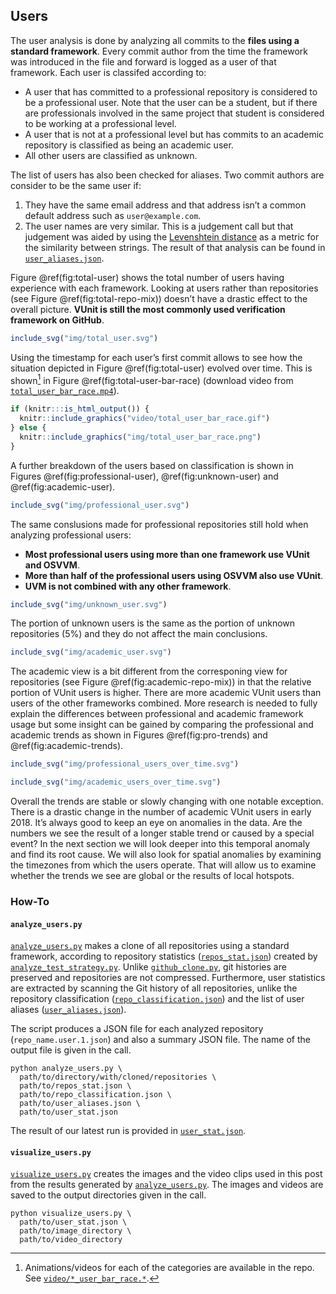 ## Users

The user analysis is done by analyzing all commits to the **files using a standard framework**. Every commit author from the time the framework was introduced in the file and forward is logged as a user of that framework. Each user is classifed according to:

* A user that has committed to a professional repository is considered to be a professional user. Note that the user can be a student, but if there are professionals involved in the same project that student is considered to be working at a professional level.
* A user that is not at a professional level but has commits to an academic repository is classified as being an academic user.
* All other users are classified as unknown.

The list of users has also been checked for aliases. Two commit authors are consider to be the same user if:

1. They have the same email address and that address isn't a common default address such as `user@example.com`.
2. The user names are very similar. This is a judgement call but that judgement was aided by using the [Levenshtein distance](https://en.wikipedia.org/wiki/Levenshtein_distance) as a metric for the similarity between strings. The result of that analysis can be found in [`user_aliases.json`](https://(ref:repoTree)/user_aliases.json).

Figure \@ref(fig:total-user) shows the total number of users having experience with each framework. Looking at users rather than repositories (see Figure \@ref(fig:total-repo-mix)) doesn't have a drastic effect to the overall picture. **VUnit is still the most commonly used verification framework on GitHub**.

```r
include_svg("img/total_user.svg")
```

Using the timestamp for each user's first commit allows to see how the situation depicted in Figure \@ref(fig:total-user) evolved over time. This is shown^[Animations/videos for each of the categories are available in the repo. See [`video/*_user_bar_race.*`](https://(ref:repoTree)/video/).] in Figure \@ref(fig:total-user-bar-race) (download video from [`total_user_bar_race.mp4`](https://(ref:repoTree)/video/total_user_bar_race.mp4)).

```r
if (knitr:::is_html_output()) {
  knitr::include_graphics("video/total_user_bar_race.gif")
} else {
  knitr::include_graphics("img/total_user_bar_race.png")
}
```

A further breakdown of the users based on classification is shown in Figures \@ref(fig:professional-user), \@ref(fig:unknown-user) and \@ref(fig:academic-user).

```r
include_svg("img/professional_user.svg")
```

The same conslusions made for professional repositories still hold when analyzing professional users:

* **Most professional users using more than one framework use VUnit and OSVVM**.
* **More than half of the professional users using OSVVM also use VUnit**.
* **UVM is not combined with any other framework**.

```r
include_svg("img/unknown_user.svg")
```

The portion of unknown users is the same as the portion of unknown repositories (5%) and they do not affect the main conclusions.

```r
include_svg("img/academic_user.svg")
```

The academic view is a bit different from the corresponing view for repositories (see Figure \@ref(fig:academic-repo-mix)) in that the relative portion of VUnit users is higher. There are more academic VUnit users than users of the other frameworks combined. More research is needed to fully explain the differences between professional and academic framework usage but some insight can be gained by comparing the professional and academic trends as shown in Figures \@ref(fig:pro-trends) and \@ref(fig:academic-trends).

```r
include_svg("img/professional_users_over_time.svg")
```

```r
include_svg("img/academic_users_over_time.svg")
```

Overall the trends are stable or slowly changing with one notable exception. There is a drastic change in the number of academic VUnit users in early 2018. It’s always good to keep an eye on anomalies in the data. Are the numbers we see the result of a longer stable trend or caused by a special event? In the next section we will look deeper into this temporal anomaly and find its root cause. We will also look for spatial anomalies by examining the timezones from which the users operate. That will allow us to examine whether the trends we see are global or the results of local hotspots.

### How-To

#### `analyze_users.py` {#analyze-users}

[`analyze_users.py`](https://(ref:repoTree)/py/analyze_users.py) makes a clone of all repositories using a standard framework, according to repository statistics ([`repos_stat.json`](https://(ref:repoTree)/repos_stat.json)) created by [`analyze_test_strategy.py`](https://(ref:repoTree)/py/analyze_test_strategy.py). Unlike [`github_clone.py`](https://(ref:repoTree)/py/github_clone.py), git histories are preserved and repositories are not compressed. Furthermore, user statistics are extracted by scanning the Git history of all repositories, unlike the repository classification ([`repo_classification.json`](https://(ref:repoTree)/repo_classification.json)) and the list of user aliases ([`user_aliases.json`](https://(ref:repoTree)/user_aliases.json)).

The script produces a JSON file for each analyzed repository (`repo_name.user.1.json`) and also a summary JSON file. The name of the output file is given in the call.

``` console
python analyze_users.py \
  path/to/directory/with/cloned/repositories \
  path/to/repos_stat.json \
  path/to/repo_classification.json \
  path/to/user_aliases.json \
  path/to/user_stat.json
```

The result of our latest run is provided in [`user_stat.json`](https://(ref:repoTree)/user_stat.json).

#### `visualize_users.py` {#visualize-users}

[`visualize_users.py`](https://(ref:repoTree)/py/visualize_users.py) creates the images and the video clips used in this post from the results generated by [`analyze_users.py`](https://(ref:repoTree)/py/analyze_users.py). The images and videos are saved to the output directories given in the call.

``` console
python visualize_users.py \
  path/to/user_stat.json \
  path/to/image_directory \
  path/to/video_directory
```

